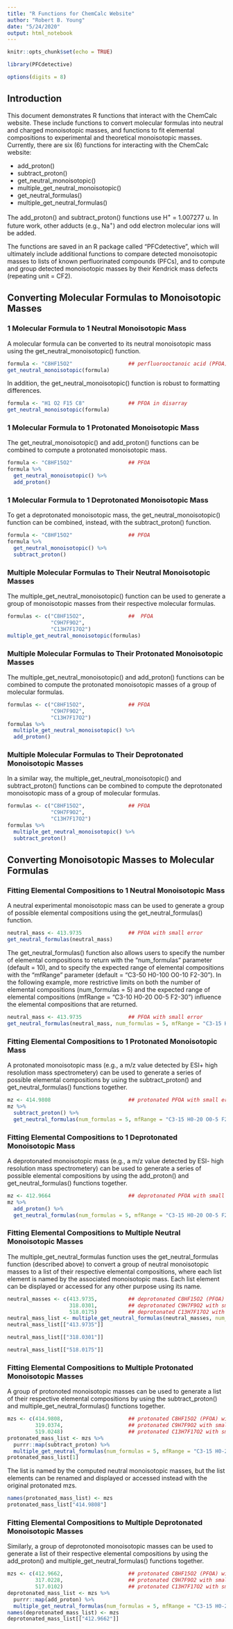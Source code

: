 ```yaml
---
title: "R Functions for ChemCalc Website"
author: "Robert B. Young"
date: "5/24/2020"
output: html_notebook
---
```


```r
knitr::opts_chunk$set(echo = TRUE)
```

```r
library(PFCdetective)
```

```r
options(digits = 8)
```




## Introduction

This document demonstrates R functions that interact with the ChemCalc website. These include functions to convert molecular formulas into neutral and charged monoisotopic masses, and functions to fit elemental compositions to experimental and theoretical monoisotopic masses. Currently, there are six (6) functions for interacting with the ChemCalc website:

* add_proton()
* subtract_proton()
* get_neutral_monoisotopic()
* multiple_get_neutral_monoisotopic()
* get_neutral_formulas()
* multiple_get_neutral_formulas()

The add_proton() and subtract_proton() functions use H^+^ = 1.007277 u. In future work, other adducts (e.g., Na^+^) and odd electron molecular ions will be added.

The functions are saved in an R package called "PFCdetective", which will ultimately include additional functions to compare detected monoisotopic masses to lists of known perfluorinated compounds (PFCs), and to compute and group detected monoisotopic masses by their Kendrick mass defects (repeating unit = CF2). 




## Converting Molecular Formulas to Monoisotopic Masses

### 1 Molecular Formula to 1 Neutral Monoisotopic Mass

A molecular formula can be converted to its neutral monoisotopic mass using the get_neutral_monoisotopic() function.

```r
formula <- "C8HF15O2"                  ## perfluorooctanoic acid (PFOA)
get_neutral_monoisotopic(formula)
```

In addition, the get_neutral_monoisotopic() function is robust to formatting differences.

```r
formula <- "H1 O2 F15 C8"              ## PFOA in disarray
get_neutral_monoisotopic(formula)
```


### 1 Molecular Formula to 1 Protonated Monoisotopic Mass

The get_neutral_monoisotopic() and add_proton() functions can be combined to compute a protonated monoisotopic mass.

```r
formula <- "C8HF15O2"                  ## PFOA
formula %>%
  get_neutral_monoisotopic() %>%
  add_proton()
```


### 1 Molecular Formula to 1 Deprotonated Monoisotopic Mass

To get a deprotonated monoisotopic mass, the get_neutral_monoisotopic() function can be combined, instead, with the subtract_proton() function.

```r
formula <- "C8HF15O2"                  ## PFOA
formula %>%
  get_neutral_monoisotopic() %>%
  subtract_proton()
```


### Multiple Molecular Formulas to Their Neutral Monoisotopic Masses

The multiple_get_neutral_monoisotopic() function can be used to generate a group of monoisotopic masses from their respective molecular formulas.

```r
formulas <- c("C8HF15O2",              ##  PFOA
              "C9H7F9O2",
              "C13H7F17O2")
multiple_get_neutral_monoisotopic(formulas)
```


### Multiple Molecular Formulas to Their Protonated Monoisotopic Masses

The multiple_get_neutral_monoisotopic() and add_proton() functions can be combined to compute the protonated monoisotopic masses of a group of molecular formulas.

```r
formulas <- c("C8HF15O2",              ## PFOA
              "C9H7F9O2",
              "C13H7F17O2")
formulas %>%
  multiple_get_neutral_monoisotopic() %>%
  add_proton()
```


### Multiple Molecular Formulas to Their Deprotonated Monoisotopic Masses

In a similar way, the multiple_get_neutral_monoisotopic() and subtract_proton() functions can be combined to compute the deprotonated monoisotopic mass of a group of molecular formulas.

```r
formulas <- c("C8HF15O2",              ## PFOA
              "C9H7F9O2",
              "C13H7F17O2")
formulas %>%
  multiple_get_neutral_monoisotopic() %>%
  subtract_proton()
```




## Converting Monoisotopic Masses to Molecular Formulas

### Fitting Elemental Compositions to 1 Neutral Monoisotopic Mass

A neutral experimental monoisotopic mass can be used to generate a group of possible elemental compositions using the get_neutral_formulas() function.

```r
neutral_mass <- 413.9735               ## PFOA with small error
get_neutral_formulas(neutral_mass)
```

The get_neutral_formulas() function also allows users to specify the number of elemental compositions to return with the "num_formulas" parameter (default = 10), and to specify the expected range of elemental compositions with the "mfRange" parameter (default = "C3-50 H0-100 O0-10 F2-30"). In the following example, more restrictive limits on both the number of elemental compositions (num_formulas = 5) and the expected range of elemental compositions (mfRange = "C3-10 H0-20 O0-5 F2-30") influence the elemental compositions that are returned.

```r
neutral_mass <- 413.9735               ## PFOA with small error
get_neutral_formulas(neutral_mass, num_formulas = 5, mfRange = "C3-15 H0-20 O0-5 F2-30")
```


### Fitting Elemental Compositions to 1 Protonated Monoisotopic Mass

A protonated monoisotopic mass (e.g., a m/z value detected by ESI+ high resolution mass spectrometery) can be used to generate a series of possible elemental compositions by using the subtract_proton() and get_neutral_formulas() functions together.

```r
mz <- 414.9808                         ## protonated PFOA with small error
mz %>% 
  subtract_proton() %>% 
  get_neutral_formulas(num_formulas = 5, mfRange = "C3-15 H0-20 O0-5 F2-30")
```


### Fitting Elemental Compositions to 1 Deprotonated Monoisotopic Mass

A deprotonated monoisotopic mass (e.g., a m/z value detected by ESI- high resolution mass spectrometery) can be used to generate a series of possible elemental compositions by using the add_proton() and get_neutral_formulas() functions together.

```r
mz <- 412.9664                         ## deprotonated PFOA with small error
mz %>% 
  add_proton() %>% 
  get_neutral_formulas(num_formulas = 5, mfRange = "C3-15 H0-20 O0-5 F2-30")
```


### Fitting Elemental Compositions to Multiple Neutral Monoisotopic Masses

The multiple_get_neutral_formulas function uses the get_neutral_formulas function (described above) to convert a group of neutral monoisotopic masses to a list of their respective elemental compositions, where each list element is named by the associated monoisotopic mass. Each list element can be displayed or accessed for any other purpose using its name.

```r
neutral_masses <- c(413.9735,          ## deprotonated C8HF15O2 (PFOA) with small error
                    318.0301,          ## deprotonated C9H7F9O2 with small error
                    518.0175)          ## deprotonated C13H7F17O2 with small error 
neutral_mass_list <- multiple_get_neutral_formulas(neutral_masses, num_formulas = 5, mfRange = "C3-15 H0-20 O0-5 F2-30")
neutral_mass_list[["413.9735"]]
```

```r
neutral_mass_list[["318.0301"]]
```

```r
neutral_mass_list[["518.0175"]]
```


### Fitting Elemental Compositions to Multiple Protonated Monoisotopic Masses

A group of protonoted monoisotopic masses can be used to generate a list of their respective elemental compositions by using the subtract_proton() and multiple_get_neutral_formulas() functions together.

```r
mzs <- c(414.9808,                     ## protonated C8HF15O2 (PFOA) with small error
         319.0374,                     ## protonated C9H7F9O2 with small error
         519.0248)                     ## protonated C13H7F17O2 with small error 
protonated_mass_list <- mzs %>%
  purrr::map(subtract_proton) %>%
  multiple_get_neutral_formulas(num_formulas = 5, mfRange = "C3-15 H0-20 O0-5 F2-30")
protonated_mass_list[1]
```

The list is named by the computed neutral monoisotopic masses, but the list elements can be renamed and displayed or accessed instead with the original protonated mzs.

```r
names(protonated_mass_list) <- mzs
protonated_mass_list["414.9808"]
```


### Fitting Elemental Compositions to Multiple Deprotonated Monoisotopic Masses

Similarly, a group of deprotonoted monoisotopic masses can be used to generate a list of their respective elemental compositions by using the add_proton() and multiple_get_neutral_formulas() functions together.

```r
mzs <- c(412.9662,                     ## protonated C8HF15O2 (PFOA) with small error
         317.0228,                     ## protonated C9H7F9O2 with small error
         517.0102)                     ## protonated C13H7F17O2 with small error 
deprotonated_mass_list <- mzs %>%
  purrr::map(add_proton) %>%
  multiple_get_neutral_formulas(num_formulas = 5, mfRange = "C3-15 H0-20 O0-5 F2-30")
names(deprotonated_mass_list) <- mzs
deprotonated_mass_list[["412.9662"]]
```
